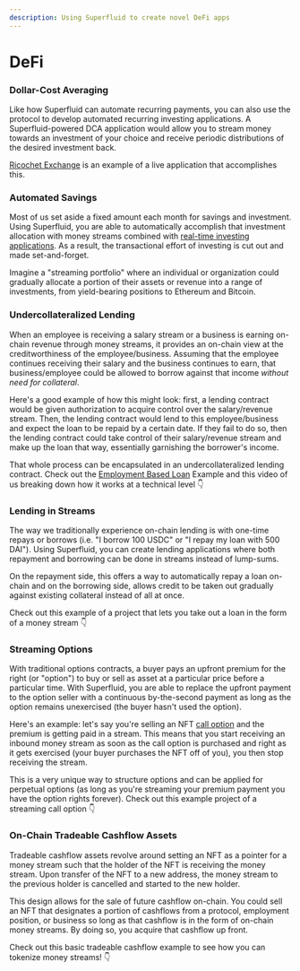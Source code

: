```yaml
---
description: Using Superfluid to create novel DeFi apps
---
```


# DeFi

### Dollar-Cost Averaging

Like how Superfluid can automate recurring payments, you can also use the protocol to develop automated recurring investing applications. A Superfluid-powered DCA application would allow you to stream money towards an investment of your choice and receive periodic distributions of the desired investment back.

[Ricochet Exchange](https://ricochet.exchange/) is an example of a live application that accomplishes this.

### Automated Savings

Most of us set aside a fixed amount each month for savings and investment. Using Superfluid, you are able to automatically accomplish that investment allocation with money streams combined with [real-time investing applications](https://medium.com/superfluid-blog/real-time-investing-empowering-the-next-generation-of-investors-b216d6ac8d3f). As a result, the transactional effort of investing is cut out and made set-and-forget.

Imagine a "streaming portfolio" where an individual or organization could gradually allocate a portion of their assets or revenue into a range of investments, from yield-bearing positions to Ethereum and Bitcoin.

### Undercollateralized Lending

When an employee is receiving a salary stream or a business is earning on-chain revenue through money streams, it provides an on-chain view at the creditworthiness of the employee/business. Assuming that the employee continues receiving their salary and the business continues to earn, that business/employee could be allowed to borrow against that income _without need for collateral_.

Here's a good example of how this might look: first, a lending contract would be given authorization to acquire control over the salary/revenue stream. Then, the lending contract would lend to this employee/business and expect the loan to be repaid by a certain date. If they fail to do so, then the lending contract could take control of their salary/revenue stream and make up the loan that way, essentially garnishing the borrower's income.

That whole process can be encapsulated in an undercollateralized lending contract. Check out the [Employment Based Loan](https://github.com/superfluid-finance/protocol-monorepo/tree/fc916ffca38749fb79a2a6f22edd3cbadaae7bac/examples/employment-based-loan) Example and this video of us breaking down how it works at a technical level 👇



### Lending in Streams

The way we traditionally experience on-chain lending is with one-time repays or borrows (i.e. "I borrow 100 USDC" or "I repay my loan with 500 DAI"). Using Superfluid, you can create lending applications where both repayment and borrowing can be done in streams instead of lump-sums.

On the repayment side, this offers a way to automatically repay a loan on-chain and on the borrowing side, allows credit to be taken out gradually against existing collateral instead of all at once.

Check out this example of a project that lets you take out a loan in the form of a money stream 👇



### Streaming Options

With traditional options contracts, a buyer pays an upfront premium for the right (or "option") to buy or sell as asset at a particular price before a particular time. With Superfluid, you are able to replace the upfront payment to the option seller with a continuous by-the-second payment as long as the option remains unexercised (the buyer hasn't used the option).&#x20;

Here's an example: let's say you're selling an NFT [call option](https://www.investopedia.com/terms/c/calloption.asp) and the premium is getting paid in a stream. This means that you start receiving an inbound money stream as soon as the call option is purchased and right as it gets exercised (your buyer purchases the NFT off of you), you then stop receiving the stream.&#x20;

This is a very unique way to structure options and can be applied for perpetual options (as long as you're streaming your premium payment you have the option rights forever). Check out this example project of a streaming call option 👇



### On-Chain Tradeable Cashflow Assets

Tradeable cashflow assets revolve around setting an NFT as a pointer for a money stream such that the holder of the NFT is receiving the money stream. Upon transfer of the NFT to a new address, the money stream to the previous holder is cancelled and started to the new holder.&#x20;

This design allows for the sale of future cashflow on-chain. You could sell an NFT that designates a portion of cashflows from a protocol, employment position, or business so long as that cashflow is in the form of on-chain money streams. By doing so, you acquire that cashflow up front.

Check out this basic tradeable cashflow example to see how you can tokenize money streams! 👇




